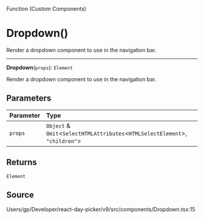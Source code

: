 <SectionTitle>Function (Custom Components)</SectionTitle>

# Dropdown()

<Description>
Render a dropdown component to use in the navigation bar.
</Description>

---

<a id="undefined" name="undefined"></a>

<SignatureMemberIdentifier>**Dropdown**(`props`): `Element`</SignatureMemberIdentifier>

Render a dropdown component to use in the navigation bar.

## Parameters

| Parameter | Type |
| :------ | :------ |
| `props` | `Object` & `Omit`\<`SelectHTMLAttributes`\<`HTMLSelectElement`\>, `"children"`\> |

## Returns

`Element`

## Source

Users/gp/Developer/react-day-picker/v9/src/components/Dropdown.tsx:15
